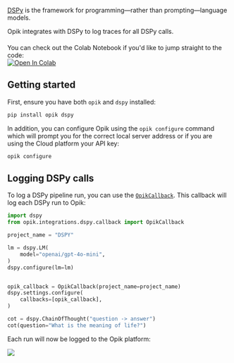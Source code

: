 [DSPy](https://dspy.ai/) is the framework for programming—rather than prompting—language models.

Opik integrates with DSPy to log traces for all DSPy calls.

<div style="display: flex; align-items: center; flex-wrap: wrap; margin: 20px 0;">
  <span style="margin-right: 10px;">
    You can check out the Colab Notebook if you'd like to jump straight to the code:
  </span>
  <a
    className="no-external-icon"
    href="https://colab.research.google.com/github/comet-ml/opik/blob/main/apps/opik-documentation/documentation/docs/cookbook/dspy.ipynb"
    target="_blank"
    rel="noopener noreferrer"
  >
    <img
      src="https://colab.research.google.com/assets/colab-badge.svg"
      alt="Open In Colab"
      style="vertical-align: middle;"
    />
  </a>
</div>

## Getting started

First, ensure you have both `opik` and `dspy` installed:

```bash
pip install opik dspy
```

In addition, you can configure Opik using the `opik configure` command which will prompt you for the correct local server address or if you are using the Cloud platform your API key:

```bash
opik configure
```

## Logging DSPy calls

To log a DSPy pipeline run, you can use the [`OpikCallback`](https://www.comet.com/docs/opik/python-sdk-reference/integrations/dspy/OpikCallback.html). This callback will log each DSPy run to Opik:

```python
import dspy
from opik.integrations.dspy.callback import OpikCallback

project_name = "DSPY"

lm = dspy.LM(
    model="openai/gpt-4o-mini",
)
dspy.configure(lm=lm)


opik_callback = OpikCallback(project_name=project_name)
dspy.settings.configure(
    callbacks=[opik_callback],
)

cot = dspy.ChainOfThought("question -> answer")
cot(question="What is the meaning of life?")
```

Each run will now be logged to the Opik platform:

<Frame>
  <img src="/img/cookbook/dspy_trace_cookbook.png" />
</Frame>
